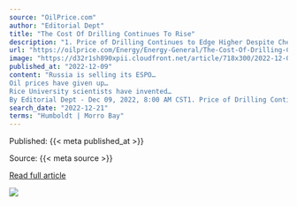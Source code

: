 ```yaml
---
source: "OilPrice.com"
author: "Editorial Dept"
title: "The Cost Of Drilling Continues To Rise"
description: "1. Price of Drilling Continues to Edge Higher Despite Cheaper Raw Materials- According to IHS Markit, the average cost of developing upstream oil and gas assets rose by another 1.8% in Q3 2022 as high industry activity is squeezing availability. - Most of the…"
url: "https://oilprice.com/Energy/Energy-General/The-Cost-Of-Drilling-Continues-To-Rise.html"
image: "https://d32r1sh890xpii.cloudfront.net/article/718x300/2022-12-09_wcy68ivmzr.jpg"
published_at: "2022-12-09"
content: "Russia is selling its ESPO…
Oil prices have given up…
Rice University scientists have invented…
By Editorial Dept - Dec 09, 2022, 8:00 AM CST1. Price of Drilling Continues to Edge Higher Despite C… [+7146 chars]"
search_date: "2022-12-21"
terms: "Humboldt | Morro Bay"
---
```



Published: {{< meta published_at >}}


Source: {{< meta source >}}


[Read full article]({{< meta url >}})



![](`r rmarkdown::metadata$image[1]`)
